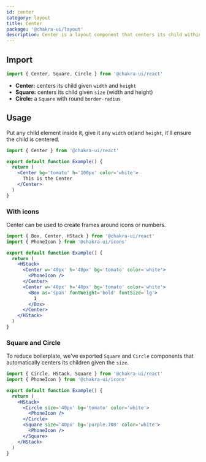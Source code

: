 ```yaml
---
id: center
category: layout
title: Center
package: '@chakra-ui/layout'
description: Center is a layout component that centers its child within itself.
---
```


## Import

```js
import { Center, Square, Circle } from '@chakra-ui/react'
```

- **Center:** centers its child given `width` and `height`
- **Square:** centers its child given `size` (width and height)
- **Circle:** a `Square` with round `border-radius`

## Usage

Put any child element inside it, give it any `width` or/and `height`, it'll
ensure the child is centered.

```jsx
import { Center } from '@chakra-ui/react'

export default function Example() {
  return (
    <Center bg='tomato' h='100px' color='white'>
      This is the Center
    </Center>
  )
}
```

### With icons

Center can be used to create frames around icons or numbers.

```jsx
import { Box, Center, HStack } from '@chakra-ui/react'
import { PhoneIcon } from '@chakra-ui/icons'

export default function Example() {
  return (
    <HStack>
      <Center w='40px' h='40px' bg='tomato' color='white'>
        <PhoneIcon />
      </Center>
      <Center w='40px' h='40px' bg='tomato' color='white'>
        <Box as='span' fontWeight='bold' fontSize='lg'>
          1
        </Box>
      </Center>
    </HStack>
  )
}
```

### Square and Circle

To reduce boilerplate, we've exported `Square` and `Circle` components that
automatically centers its children given the `size`.

```jsx
import { Circle, HStack, Square } from '@chakra-ui/react'
import { PhoneIcon } from '@chakra-ui/icons'

export default function Example() {
  return (
    <HStack>
      <Circle size='40px' bg='tomato' color='white'>
        <PhoneIcon />
      </Circle>
      <Square size='40px' bg='purple.700' color='white'>
        <PhoneIcon />
      </Square>
    </HStack>
  )
}
```
